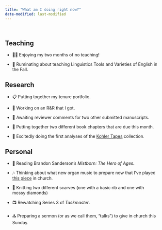 ```yaml
---
title: "What am I doing right now?"
date-modified: last-modified
---
```


<br/>

## Teaching

* 🛀🏻 Enjoying my two months of no teaching!

* 🤔 Ruminating about teaching Linguistics Tools and Varieties of English in the Fall.

## Research

<!--* Putting together presentations for [NWAV53](https://sites.lsa.umich.edu/nwav53/)-->

* 📋 Putting together my tenure portfolio.

<!--* 📃 Working on what I guess I'd call a "desk R&R" that I got from a journal.-->

* 📃 Working on an R&R that I got.

* 📃 Awaiting reviewer comments for two other submitted manuscripts.

* 📖 Putting together two different book chapters that are due this month.

<!--* 📊 Analyzing some data from Pittsburgh using [APLS](https://apls.pitt.edu/labbcat/) and preparing an ADS abstract with a new co-author.-->

* 📼 Excitedly doing the first analyses of the [Kohler Tapes](/blog/kohler-tapes-update3) collection. 

<!--Academic reading here-->

## Personal

* 📘 Reading Brandon Sanderson's *Mistborn: The Hero of Ages*.

* 🎶 Thinking about what new organ music to prepare now that I've played [this piece](https://www.youtube.com/shorts/3tbWJq4x-sU) in church.

* 🧶 Knitting two different scarves (one with a basic rib and one with mossy diamonds)

* 📺 Rewatching Series 3 of *Taskmaster*.

* ⛪️ Preparing a sermon (or as we call them, "talks") to give in church this Sunday.


